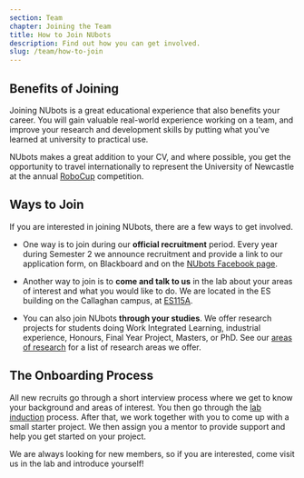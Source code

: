 ```yaml
---
section: Team
chapter: Joining the Team
title: How to Join NUbots
description: Find out how you can get involved.
slug: /team/how-to-join
---
```


## Benefits of Joining

Joining NUbots is a great educational experience that also benefits your career. You will gain valuable real-world experience working on a team, and improve your research and development skills by putting what you've learned at university to practical use.

NUbots makes a great addition to your CV, and where possible, you get the opportunity to travel internationally to represent the University of Newcastle at the annual [RoboCup](/team/robocup) competition.

## Ways to Join

If you are interested in joining NUbots, there are a few ways to get involved.

- One way is to join during our **official recruitment** period. Every year during Semester 2 we announce recruitment and provide a link to our application form, on Blackboard and on the [NUbots Facebook page](https://www.facebook.com/NubotsRobotics/).

- Another way to join is to **come and talk to us** in the lab about your areas of interest and what you would like to do. We are located in the ES building on the Callaghan campus, at [ES115A](https://studentvip.com.au/newcastle/newcastle/maps/99668).

- You can also join NUbots **through your studies**. We offer research projects for students doing Work Integrated Learning, industrial experience, Honours, Final Year Project, Masters, or PhD. See our [areas of research](/team/areas-of-research) for a list of research areas we offer.

## The Onboarding Process

All new recruits go through a short interview process where we get to know your background and areas of interest. You then go through the [lab induction](/team/induction) process. After that, we work together with you to come up with a small starter project. We then assign you a mentor to provide support and help you get started on your project.

We are always looking for new members, so if you are interested, come visit us in the lab and introduce yourself!
